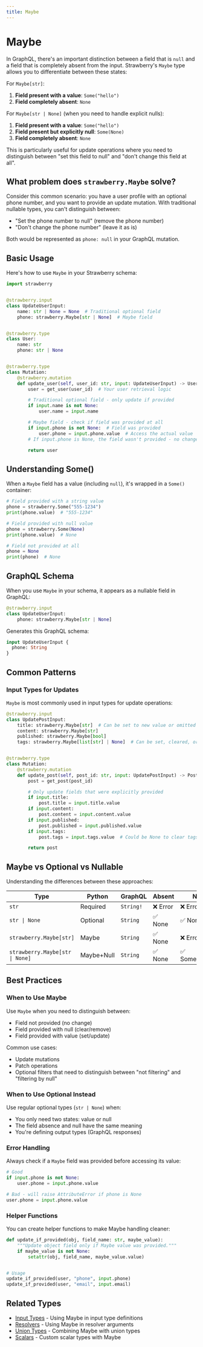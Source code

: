 ```yaml
---
title: Maybe
---
```


# Maybe

In GraphQL, there's an important distinction between a field that is `null` and
a field that is completely absent from the input. Strawberry's `Maybe` type
allows you to differentiate between these states:

For `Maybe[str]`:

1. **Field present with a value**: `Some("hello")`
2. **Field completely absent**: `None`

For `Maybe[str | None]` (when you need to handle explicit nulls):

1. **Field present with a value**: `Some("hello")`
2. **Field present but explicitly null**: `Some(None)`
3. **Field completely absent**: `None`

This is particularly useful for update operations where you need to distinguish
between "set this field to null" and "don't change this field at all".

## What problem does `strawberry.Maybe` solve?

Consider this common scenario: you have a user profile with an optional phone
number, and you want to provide an update mutation. With traditional nullable
types, you can't distinguish between:

- "Set the phone number to null" (remove the phone number)
- "Don't change the phone number" (leave it as is)

Both would be represented as `phone: null` in your GraphQL mutation.

## Basic Usage

Here's how to use `Maybe` in your Strawberry schema:

```python
import strawberry


@strawberry.input
class UpdateUserInput:
    name: str | None = None  # Traditional optional field
    phone: strawberry.Maybe[str | None]  # Maybe field


@strawberry.type
class User:
    name: str
    phone: str | None


@strawberry.type
class Mutation:
    @strawberry.mutation
    def update_user(self, user_id: str, input: UpdateUserInput) -> User:
        user = get_user(user_id)  # Your user retrieval logic

        # Traditional optional field - only update if provided
        if input.name is not None:
            user.name = input.name

        # Maybe field - check if field was provided at all
        if input.phone is not None:  # Field was provided
            user.phone = input.phone.value  # Access the actual value
        # If input.phone is None, the field wasn't provided - no change

        return user
```

## Understanding Some()

When a `Maybe` field has a value (including `null`), it's wrapped in a `Some()`
container:

```python
# Field provided with a string value
phone = strawberry.Some("555-1234")
print(phone.value)  # "555-1234"

# Field provided with null value
phone = strawberry.Some(None)
print(phone.value)  # None

# Field not provided at all
phone = None
print(phone)  # None
```

## GraphQL Schema

When you use `Maybe` in your schema, it appears as a nullable field in GraphQL:

```python
@strawberry.input
class UpdateUserInput:
    phone: strawberry.Maybe[str | None]
```

Generates this GraphQL schema:

```graphql
input UpdateUserInput {
  phone: String
}
```

## Common Patterns

### Input Types for Updates

`Maybe` is most commonly used in input types for update operations:

```python
@strawberry.input
class UpdatePostInput:
    title: strawberry.Maybe[str]  # Can be set to new value or omitted
    content: strawberry.Maybe[str]
    published: strawberry.Maybe[bool]
    tags: strawberry.Maybe[list[str] | None]  # Can be set, cleared, or omitted


@strawberry.type
class Mutation:
    @strawberry.mutation
    def update_post(self, post_id: str, input: UpdatePostInput) -> Post:
        post = get_post(post_id)

        # Only update fields that were explicitly provided
        if input.title:
            post.title = input.title.value
        if input.content:
            post.content = input.content.value
        if input.published:
            post.published = input.published.value
        if input.tags:
            post.tags = input.tags.value  # Could be None to clear tags

        return post
```

## Maybe vs Optional vs Nullable

Understanding the differences between these approaches:

| Type                            | Python     | GraphQL   | Absent   | Null          | Value          |
| ------------------------------- | ---------- | --------- | -------- | ------------- | -------------- |
| `str`                           | Required   | `String!` | ❌ Error | ❌ Error      | ✅ Value       |
| `str \| None`                   | Optional   | `String`  | ✅ None  | ✅ None       | ✅ Value       |
| `strawberry.Maybe[str]`         | Maybe      | `String`  | ✅ None  | ❌ Error      | ✅ Some(value) |
| `strawberry.Maybe[str \| None]` | Maybe+Null | `String`  | ✅ None  | ✅ Some(None) | ✅ Some(value) |

## Best Practices

### When to Use Maybe

Use `Maybe` when you need to distinguish between:

- Field not provided (no change)
- Field provided with null (clear/remove)
- Field provided with value (set/update)

Common use cases:

- Update mutations
- Patch operations
- Optional filters that need to distinguish between "not filtering" and
  "filtering by null"

### When to Use Optional Instead

Use regular optional types (`str | None`) when:

- You only need two states: value or null
- The field absence and null have the same meaning
- You're defining output types (GraphQL responses)

### Error Handling

Always check if a `Maybe` field was provided before accessing its value:

```python
# Good
if input.phone is not None:
    user.phone = input.phone.value

# Bad - will raise AttributeError if phone is None
user.phone = input.phone.value
```

### Helper Functions

You can create helper functions to make Maybe handling cleaner:

```python
def update_if_provided(obj, field_name: str, maybe_value):
    """Update object field only if Maybe value was provided."""
    if maybe_value is not None:
        setattr(obj, field_name, maybe_value.value)


# Usage
update_if_provided(user, "phone", input.phone)
update_if_provided(user, "email", input.email)
```

## Related Types

- [Input Types](/docs/types/input-types) - Using Maybe in input type definitions
- [Resolvers](/docs/types/resolvers) - Using Maybe in resolver arguments
- [Union Types](/docs/types/union) - Combining Maybe with union types
- [Scalars](/docs/types/scalars) - Custom scalar types with Maybe